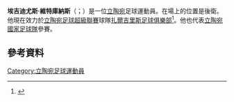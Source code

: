 '''埃吉迪尤斯·維特庫納斯'''（{{lang-lt|Egidijus Vaitkūnas}}；{{bd|1988年|8月8日}}）是一位[[立陶宛|立陶宛]]足球運動員。在場上的位置是後衛。他現在效力於[[立陶宛足球超級聯賽|立陶宛足球超級聯賽]]球隊[[扎爾吉里斯足球俱樂部|扎爾吉里斯足球俱樂部]]<ref name="Egidijus Vaitkūnas player profile">{{cite news 
 |title=Egidijus Vaitkūnas player profile 
 |url=http://futbolo.tv/zaidejas/34/egidijus-vaitk-nas 
 |publisher=Futbolo.tv 
 |date=2014-01-08 
 |accessdate=2014-01-08 
 |deadurl=yes 
 |archiveurl=https://web.archive.org/web/20140108030750/http://futbolo.tv/zaidejas/34/egidijus-vaitk-nas 
 |archivedate=2014-01-08 
 }}</ref>。他也代表[[立陶宛國家足球隊|立陶宛國家足球隊]]參賽。
==參考資料==
{{Reflist}}

{{DEFAULTSORT: Vaitkūnas, Egidijus}}
[[Category:立陶宛足球運動員|Category:立陶宛足球運動員]]